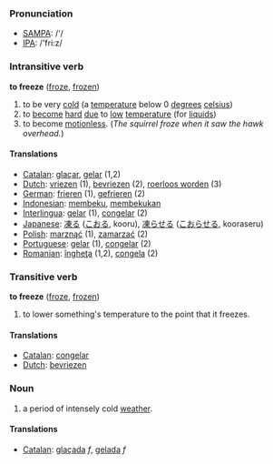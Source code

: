 === Pronunciation ===
*[[w:SAMPA|SAMPA]]: /'/
*[[w:IPA|IPA]]: /'fri:z/

=== Intransitive verb ===

'''to freeze''' ([[froze]], [[frozen]])

# to be very [[cold]] (a [[temperature]] below 0 [[degree]]s [[celsius]])
# to [[become]] [[hard]] [[due]] to [[low]] [[temperature]] (for [[liquid]]s)
# to become [[motionless]].  (''The squirrel froze when it saw the hawk overhead.'')

==== Translations ====
*[[Catalan]]: [[glaçar]], [[gelar]] (1,2)
*[[Dutch]]: [[vriezen]] (1), [[bevriezen]] (2), [[roerloos worden]] (3)
*[[German]]: [[frieren]] (1), [[gefrieren]] (2)
*[[Indonesian]]: [[beku|membeku]], [[beku|membekukan]]
*[[Interlingua]]: [[gelar]] (1), [[congelar]] (2)
*[[Japanese]]: [[凍る]] ([[こおる]], kooru), [[凍らせる]] ([[こおらせる]], kooraseru)
*[[Polish]]: [[marznąć]] (1), [[zamarzać]] (2)  
*[[Portuguese]]: [[gelar]] (1), [[congelar]] (2)
*[[Romanian]]: [[îngheţa]] (1,2), [[congela]] (2)

=== Transitive verb ===

'''to freeze''' ([[froze]], [[frozen]])

# to lower something's temperature to the point that it freezes.

==== Translations ====
*[[Catalan]]: [[congelar]]
*[[Dutch]]: [[bevriezen]]

===Noun===

# a period of intensely cold [[weather]].

==== Translations ====
*[[Catalan]]: [[glaçada]] ''f'', [[gelada]] ''f''